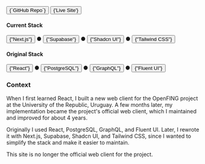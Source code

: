 <div className="flex-row gap-2 flex-wrap">
  <Button variant="secondary" asChild>
    <Link
      href="https://github.com/sangonz193/openfing-web"
      className="no-underline"
      target="_blank"
    >
      <GitHubLogoIcon className="size-4" />
      {`GitHub Repo`}
    </Link>
  </Button>

  <Button variant="secondary" asChild>
    <Link
      href="https://openfing.sgonzalez.dev"
      className="no-underline"
      target="_blank"
    >
      <ExternalLinkIcon className="size-4" />
      {'Live Site'}
    </Link>
  </Button>
</div>

#### Current Stack

<span className="flex flex-row flex-wrap items-baseline gap-x-3">
  <Button variant="link" asChild className="h-auto px-0 no-underline">
    <Link href="https://nextjs.org/" target="_blank" rel="noopener noreferrer">
      {"Next.js"}
    </Link>
  </Button>
  <span className="text-muted-foreground/50">●</span>
  <Button variant="link" asChild className="h-auto px-0 no-underline">
    <Link href="https://supabase.io" target="_blank" rel="noopener noreferrer">
      {"Supabase"}
    </Link>
  </Button>
  <span className="text-muted-foreground/50">●</span>
  <Button variant="link" asChild className="h-auto px-0 no-underline">
    <Link
      href="https://ui.shadcn.com"
      target="_blank"
      rel="noopener noreferrer"
    >
      {"Shadcn UI"}
    </Link>
  </Button>
  <span className="text-muted-foreground/50">●</span>
  <Button variant="link" asChild className="h-auto px-0 no-underline">
    <Link
      href="https://tailwindcss.com"
      target="_blank"
      rel="noopener noreferrer"
    >
      {"Tailwind CSS"}
    </Link>
  </Button>
</span>

#### Original Stack

<span className="flex flex-row flex-wrap items-baseline gap-x-3">
  <Button variant="link" asChild className="h-auto px-0 no-underline">
    <Link href="https://reactjs.org" target="_blank" rel="noopener noreferrer">
      {"React"}
    </Link>
  </Button>
  <span className="text-muted-foreground/50">●</span>
  <Button variant="link" asChild className="h-auto px-0 no-underline">
    <Link
      href="https://www.postgresql.org"
      target="_blank"
      rel="noopener noreferrer"
    >
      {"PostgreSQL"}
    </Link>
  </Button>
  <span className="text-muted-foreground/50">●</span>
  <Button variant="link" asChild className="h-auto px-0 no-underline">
    <Link href="https://graphql.org" target="_blank" rel="noopener noreferrer">
      {"GraphQL"}
    </Link>
  </Button>
  <span className="text-muted-foreground/50">●</span>
  <Button variant="link" asChild className="h-auto px-0 no-underline">
    <Link
      href="https://react.fluentui.dev"
      target="_blank"
      rel="noopener noreferrer"
    >
      {"Fluent UI"}
    </Link>
  </Button>
</span>

### Context

When I first learned React, I built a new web client for the OpenFING project at the University of the Republic, Uruguay. A few months later, my implementation became the project's official web client, which I maintained and improved for about 4 years.

Originally I used React, PostgreSQL, GraphQL, and Fluent UI. Later, I rewrote it with Next.js, Supabase, Shadcn UI, and Tailwind CSS, since I wanted to simplify the stack and make it easier to maintain.

This site is no longer the official web client for the project.

<div className="h-10" />
